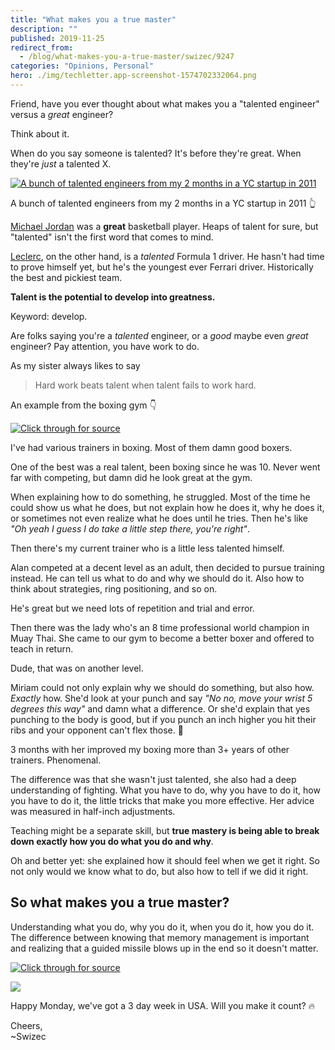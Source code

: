 ```yaml
---
title: "What makes you a true master"
description: ""
published: 2019-11-25
redirect_from:
  - /blog/what-makes-you-a-true-master/swizec/9247
categories: "Opinions, Personal"
hero: ./img/techletter.app-screenshot-1574702332064.png
---
```


Friend, have you ever thought about what makes you a "talented engineer" versus a _great_ engineer?

Think about it.

When do you say someone is talented? It's before they're great. When they're _just_ a talented X.

[![A bunch of talented engineers from my 2 months in a YC startup in 2011](https://d3nulzlctd9uky.cloudfront.net/blog/wp-content/uploads/2011/09/highres-2eebf2d53a650de548943f24af86894bbb1d92ba1.jpg?x24020)](https://swizec.com/blog/i-went-through-yc-as-an-intern-heres-what-i-learned/swizec/2345)

A bunch of talented engineers from my 2 months in a YC startup in 2011 👆

[Michael Jordan](https://en.wikipedia.org/wiki/Michael_Jordan) was a **great** basketball player. Heaps of talent for sure, but "talented" isn't the first word that comes to mind.

[Leclerc](https://en.wikipedia.org/wiki/Charles_Leclerc), on the other hand, is a _talented_ Formula 1 driver. He hasn't had time to prove himself yet, but he's the youngest ever Ferrari driver. Historically the best and pickiest team.

**Talent is the potential to develop into greatness.**

Keyword: develop.

Are folks saying you're a _talented_ engineer, or a _good_ maybe even _great_ engineer? Pay attention, you have work to do.

As my sister always likes to say

> Hard work beats talent when talent fails to work hard.

An example from the boxing gym 👇

[![Click through for source](./img/techletter.app-screenshot-1574702332064.png)](https://twitter.com/Swizec/status/1116518357585371137)

I've had various trainers in boxing. Most of them damn good boxers.

One of the best was a real talent, been boxing since he was 10. Never went far with competing, but damn did he look great at the gym.

When explaining how to do something, he struggled. Most of the time he could show us what he does, but not explain how he does it, why he does it, or sometimes not even realize what he does until he tries. Then he's like _"Oh yeah I guess I do take a little step there, you're right"_.

Then there's my current trainer who is a little less talented himself.

Alan competed at a decent level as an adult, then decided to pursue training instead. He can tell us what to do and why we should do it. Also how to think about strategies, ring positioning, and so on.

He's great but we need lots of repetition and trial and error.

Then there was the lady who's an 8 time professional world champion in Muay Thai. She came to our gym to become a better boxer and offered to teach in return.

Dude, that was on another level.

Miriam could not only explain why we should do something, but also how. _Exactly_ how. She'd look at your punch and say _"No no, move your wrist 5 degrees this way"_ and damn what a difference. Or she'd explain that yes punching to the body is good, but if you punch an inch higher you hit their ribs and your opponent can't flex those. 🤯

3 months with her improved my boxing more than 3+ years of other trainers. Phenomenal.

The difference was that she wasn't just talented, she also had a deep understanding of fighting. What you have to do, why you have to do it, how you have to do it, the little tricks that make you more effective. Her advice was measured in half-inch adjustments.

Teaching might be a separate skill, but **true mastery is being able to break down exactly how you do what you do and why**.

Oh and better yet: she explained how it should feel when we get it right. So not only would we know what to do, but also how to tell if we did it right.

## So what makes you a true master?

Understanding what you do, why you do it, when you do it, how you do it. The difference between knowing that memory management is important and realizing that a guided missile blows up in the end so it doesn't matter.

[![Click through for source](./img/techletter.app-screenshot-1574702330108.png)](https://twitter.com/Swizec/status/1198685494667702273)

![](./img/media-EKKTyObXUAE2wId.png)

Happy Monday, we've got a 3 day week in USA. Will you make it count? 🔥

Cheers,  
~Swizec
